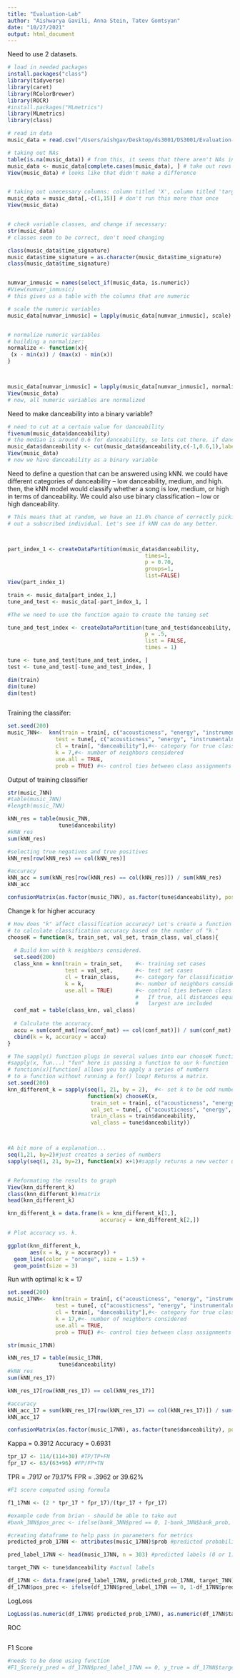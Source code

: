 ```yaml
---
title: "Evaluation-Lab"
author: "Aishwarya Gavili, Anna Stein, Tatev Gomtsyan"
date: "10/27/2021"
output: html_document
---
```


Need to use 2 datasets. 


```r
# load in needed packages
install.packages("class")  
library(tidyverse)
library(caret)
library(RColorBrewer)
library(ROCR)
#install.packages("MLmetrics")
library(MLmetrics)
library(class)
```

```r
# read in data
music_data = read.csv("/Users/aishgav/Desktop/ds3001/DS3001/Evaluation-Lab/data.csv")
```


```r
# taking out NAs
table(is.na(music_data)) # from this, it seems that there aren't NAs in this dataframe 
music_data <- music_data[complete.cases(music_data), ] # take out rows that contain NAs
View(music_data) # looks like that didn't make a difference


# taking out unecessary columns: column titled 'X', column titled 'target'
music_data = music_data[,-c(1,15)] # don't run this more than once 
View(music_data)


# check variable classes, and change if necessary: 
str(music_data)
# classes seem to be correct, don't need changing

class(music_data$time_signature)
music_data$time_signature = as.character(music_data$time_signature)
class(music_data$time_signature)


numvar_inmusic = names(select_if(music_data, is.numeric))
#View(numvar_inmusic)
# this gives us a table with the columns that are numeric

# scale the numeric variables
music_data[numvar_inmusic] = lapply(music_data[numvar_inmusic], scale)


# normalize numeric variables 
# building a normalizer: 
normalize <- function(x){
 (x - min(x)) / (max(x) - min(x))
}



music_data[numvar_inmusic] = lapply(music_data[numvar_inmusic], normalize)
View(music_data)
# now, all numeric variables are normalized 
```

Need to make danceability into a binary variable? 
```r
# need to cut at a certain value for danceability
fivenum(music_data$danceability)
# the median is around 0.6 for danceability, so lets cut there. if danceability is above a 0.6, the song is highly danceable. Otherwise, the song has a low level of danceability. 
music_data$danceability <- cut(music_data$danceability,c(-1,0.6,1),labels = c(0,1))
View(music_data)
# now we have danceability as a binary variable 
```


Need to define a question that can be answered using kNN. 
we could have different categories of danceability -- low danceability, medium, and high. 
then, the kNN model would classify whether a song is low, medium, or high in terms of danceability. 
We could also use binary classification -- low or high danceability. 


```r


# This means that at random, we have an 11.6% chance of correctly picking
# out a subscribed individual. Let's see if kNN can do any better.



part_index_1 <- createDataPartition(music_data$danceability,
                                           times=1,
                                           p = 0.70,
                                           groups=1,
                                           list=FALSE)
View(part_index_1)

train <- music_data[part_index_1,]
tune_and_test <- music_data[-part_index_1, ]

#The we need to use the function again to create the tuning set 

tune_and_test_index <- createDataPartition(tune_and_test$danceability,
                                           p = .5,
                                           list = FALSE,
                                           times = 1)

tune <- tune_and_test[tune_and_test_index, ]
test <- tune_and_test[-tune_and_test_index, ]

dim(train)
dim(tune)
dim(test)



```





Training the classifer: 
```r
set.seed(200)
music_7NN<-  knn(train = train[, c("acousticness", "energy", "instrumentalness","liveness","tempo")],#<- training set cases # the variables we want to look at OTHER than danceability (i'm pretty sure)
               test = tune[, c("acousticness", "energy", "instrumentalness","liveness","tempo")],    #<- test set cases
               cl = train[, "danceability"],#<- category for true classification # this would be danceability????
               k = 7,#<- number of neighbors considered
               use.all = TRUE,
               prob = TRUE) #<- control ties between class assignments If true, all distances equal to the kth largest are included

```

Output of training classifier 
```r
str(music_7NN)
#table(music_7NN)
#length(music_7NN)

```

```r
kNN_res = table(music_7NN,
                tune$danceability)
#kNN_res
sum(kNN_res)

```


```r
#selecting true negatives and true positives 
kNN_res[row(kNN_res) == col(kNN_res)]

#accuracy
kNN_acc = sum(kNN_res[row(kNN_res) == col(kNN_res)]) / sum(kNN_res)
kNN_acc
```

```r
confusionMatrix(as.factor(music_7NN), as.factor(tune$danceability), positive = "1", dnn=c("Prediction", "Actual"), mode = "sens_spec")
```
Change k for higher accuracy

```r
# How does "k" affect classification accuracy? Let's create a function
# to calculate classification accuracy based on the number of "k."
chooseK = function(k, train_set, val_set, train_class, val_class){
  
  # Build knn with k neighbors considered.
  set.seed(200)
  class_knn = knn(train = train_set,    #<- training set cases
                  test = val_set,       #<- test set cases
                  cl = train_class,     #<- category for classification
                  k = k,                #<- number of neighbors considered
                  use.all = TRUE)       #<- control ties between class assignments
                                        #   If true, all distances equal to the kth 
                                        #   largest are included
  conf_mat = table(class_knn, val_class)
  
  # Calculate the accuracy.
  accu = sum(conf_mat[row(conf_mat) == col(conf_mat)]) / sum(conf_mat)                         
  cbind(k = k, accuracy = accu)
}

```



```r
# The sapply() function plugs in several values into our chooseK function.
#sapply(x, fun...) "fun" here is passing a function to our k-function
# function(x)[function] allows you to apply a series of numbers
# to a function without running a for() loop! Returns a matrix.
set.seed(200)
knn_different_k = sapply(seq(1, 21, by = 2),  #<- set k to be odd number from 1 to 21
                         function(x) chooseK(x, 
                          train_set = train[, c("acousticness", "energy", "instrumentalness","liveness","tempo")],
                          val_set = tune[, c("acousticness", "energy", "instrumentalness","liveness","tempo")],
                          train_class = train$danceability,
                          val_class = tune$danceability))



#A bit more of a explanation...
seq(1,21, by=2)#just creates a series of numbers
sapply(seq(1, 21, by=2), function(x) x+1)#sapply returns a new vector using the series of numbers and some calculation that is repeated over the vector of numbers 


# Reformating the results to graph
View(knn_different_k)
class(knn_different_k)#matrix 
head(knn_different_k)

knn_different_k = data.frame(k = knn_different_k[1,],
                             accuracy = knn_different_k[2,])

# Plot accuracy vs. k.

ggplot(knn_different_k,
       aes(x = k, y = accuracy)) +
  geom_line(color = "orange", size = 1.5) +
  geom_point(size = 3)
```


Run with optimal k: k = 17

```r

set.seed(200)
music_17NN<-  knn(train = train[, c("acousticness", "energy", "instrumentalness","liveness","tempo")],#<- training set cases # the variables we want to look at OTHER than danceability (i'm pretty sure)
               test = tune[, c("acousticness", "energy", "instrumentalness","liveness","tempo")],    #<- test set cases
               cl = train[, "danceability"],#<- category for true classification # this would be danceability????
               k = 17,#<- number of neighbors considered
               use.all = TRUE,
               prob = TRUE) #<- control ties between class assignments If true, all distances equal to the kth largest are included

str(music_17NN)

```

```r
kNN_res_17 = table(music_17NN,
                tune$danceability)
#kNN_res
sum(kNN_res_17)

kNN_res_17[row(kNN_res_17) == col(kNN_res_17)]

#accuracy
kNN_acc_17 = sum(kNN_res_17[row(kNN_res_17) == col(kNN_res_17)]) / sum(kNN_res_17)
kNN_acc_17
```

```r
confusionMatrix(as.factor(music_17NN), as.factor(tune$danceability), positive = "1", dnn=c("Prediction", "Actual"), mode = "sens_spec")
```
Kappa = 0.3912 
Accuracy = 0.6931 

```r
tpr_17 <- 114/(114+30) #TP/TP+FN
fpr_17 <- 63/(63+96) #FP/FP+TN
```

TPR = .7917 or 79.17%
FPR = .3962 or 39.62%

```r
#F1 score computed using formula

f1_17NN <- (2 * tpr_17 * fpr_17)/(tpr_17 + fpr_17)
```

```r
#example code from brian - should be able to take out
#bank_3NN$pos_prec <- ifelse(bank_3NN$pred == 0, 1-bank_3NN$bank_prob, bank_3NN$bank_prob)
```


```r
#creating dataframe to help pass in parameters for metrics 
predicted_prob_17NN <- attributes(music_17NN)$prob #predicted probabilities for each class

pred_label_17NN <- head(music_17NN, n = 303) #predicted labels (0 or 1)

target_7NN <- tune$danceability #actual labels 
```

```r
df_17NN <- data.frame(pred_label_17NN, predicted_prob_17NN, target_7NN) 
df_17NN$pos_prec <- ifelse(df_17NN$pred_label_17NN == 0, 1-df_17NN$predicted_prob_17NN, df_17NN$predicted_prob_17NN) #predicted positive class probabilities
```

LogLoss
```r
LogLoss(as.numeric(df_17NN$ predicted_prob_17NN), as.numeric(df_17NN$target_7NN))
```

ROC 
```r
```

F1 Score
```r
#needs to be done using function
#F1_Score(y_pred = df_17NN$pred_label_17NN == 0, y_true = df_17NN$target_7NN, positive = "1")
```